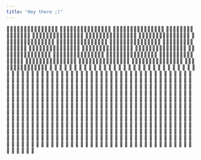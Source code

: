 ```yaml
---
title: "Hey there ;)" 
--- 
```

🐘🐘🐘🐘🐘🐘🐘🐘🐘🐘🐘🐘🐘🐘🐘
🐘🐘🐘🐘🐘🐘🐘🐘🐘🐘🐘🐘🐘🐘🐘
🐘🐘🐘🐘🐘🐘🐘🐘🐘🐘🐘🐘🐘🐘🐘
🐘🐘🐘🐘🐘🐘🐘🐘🐘🐘🐘🐘🐘🐘🐘
🐘🐘🐘🐘🐘🐘🐘🐘🐘🐘🐘🐘🐘🐘🐘
🐘🐘🐘🐘🐘🐘🐘🐘🐘🐘🐘🐘🐘🐘🐘
🐘🐘🐘🐘🐘🐘🐘🐘🐘🐘🐘🐘🐘🐘🐘
🐘🐘🐘🐘🐘🐘🐘🐘🐘🐘🐘🐘🐘🐘🐘
🐘🐘🐘🐘🐘🐘🐘🐘🐘🐘🐘🐘🐘🐘🐘
🐘🐘🐘🐘🐘🐘🐘🐘🐘🐘🐘🐘🐘🐘🐘
🐘🐘🐘🐘🐘🐘🐘🐘🐘🐘🐘🐘🐘🐘🐘
🐘🐘🐘🐘🐘🐘🐘🐘🐘🐘🐘🐘🐘🐘🐘
🐘🐘🐘🐘🐘🐘🐘🐘🐘🐘🐘🐘🐘🐘🐘
🐘🐘🐘🐘🐘🐘🐘🐘🐘🐘🐘🐘🐘🐘🐘
🐘🐘🐘🐘🐘🐘🐘🐘🐘🐘🐘🐘🐘🐘🐘
🐘🐘🐘🐘🐘🐘🐘🐘🐘🐘🐘🐘🐘🐘🐘
🐘🐘🐘🐘🐘🐘🐘🐘🐘🐘🐘🐘🐘🐘🐘
🐘🐘🐘🐘🐘🐘🐘🐘🐘🐘🐘🐘🐘🐘🐘
🐘🐘🐘🐘🐘🐘🐘🐘🐘🐘🐘🐘🐘🐘🐘
🐘🐘🐘🐘🐘🐘🐘🐘🐘🐘🐘🐘🐘🐘🐘
🐘🐘🐘🐘🐘🐘🐘🐘🐘🐘🐘🐘🐘🐘🐘
🐘🐘🐘🐘🐘🐘🐘🐘🐘🐘🐘🐘🐘🐘🐘
🐘
🐘
🐘
🐘
🐘
🐘
🐘
🐘
🐘
🐘
🐘
🐘
🐘
🐘
🐘
🐘
🐘
🐘
🐘
🐘
🐘
🐘
🐘
🐘
🐘
🐘
🐘
🐘
🐘
🐘
🐘
🐘
🐘
🐘
🐘
🐘
🐘
🐘
🐘
🐘
🐘
🐘
🐘
🐘
🐘
🐘
🐘
🐘
🐘
🐘
🐘
🐘
🐘
🐘
🐘
🐘
🐘
🐘
🐘
🐘
🐘
🐘
🐘
🐘
🐘
🐘
🐘
🐘
🐘
🐘
🐘
🐘
🐘
🐘
🐘
🐘
🐘
🐘
🐘
🐘
🐘
🐘
🐘
🐘
🐘
🐘
🐘
🐘
🐘
🐘
🐘
🐘
🐘
🐘
🐘
🐘
🐘
🐘
🐘
🐘
🐘
🐘
🐘
🐘
🐘
🐘
🐘
🐘
🐘
🐘
🐘
🐘
🐘
🐘
🐘
🐘
🐘
🐘
🐘
🐘
🐘
🐘
🐘
🐘
🐘
🐘
🐘
🐘
🐘
🐘
🐘
🐘
🐘
🐘
🐘
🐘
🐘
🐘
🐘
🐘
🐘
🐘
🐘
🐘
🐘
🐘
🐘
🐘
🐘
🐘
🐘
🐘
🐘
🐘
🐘
🐘
🐘
🐘
🐘
🐘
🐘
🐘
🐘
🐘
🐘
🐘
🐘
🐘
🐘
🐘
🐘
🐘
🐘
🐘
🐘
🐘
🐘
🐘
🐘
🐘
🐘
🐘
🐘
🐘
🐘
🐘
🐘
🐘
🐘
🐘
🐘
🐘
🐘
🐘
🐘
🐘
🐘
🐘
🐘
🐘
🐘
🐘
🐘
🐘
🐘
🐘
🐘
🐘
🐘
🐘
🐘
🐘
🐘
🐘
🐘
🐘
🐘
🐘
🐘
🐘
🐘
🐘
🐘
🐘
🐘
🐘
🐘
🐘
🐘
🐘
🐘
🐘
🐘
🐘
🐘
🐘
🐘
🐘
🐘
🐘
🐘
🐘
🐘
🐘
🐘
🐘
🐘
🐘
🐘
🐘
🐘
🐘
🐘
🐘
🐘
🐘
🐘
🐘
🐘
🐘
🐘
🐘
🐘
🐘
🐘
🐘
🐘
🐘
🐘
🐘
🐘
🐘
🐘
🐘
🐘
🐘
🐘
🐘
🐘
🐘
🐘
🐘
🐘
🐘
🐘
🐘
🐘
🐘
🐘
🐘
🐘
🐘
🐘
🐘
🐘
🐘
🐘
🐘
🐘
🐘
🐘
🐘
🐘
🐘
🐘
🐘
🐘
🐘
🐘
🐘
🐘
🐘
🐘
🐘
🐘
🐘
🐘
🐘
🐘
🐘
🐘
🐘
🐘
🐘
🐘
🐘
🐘
🐘
🐘
🐘
🐘
🐘
🐘
🐘
🐘
🐘
🐘
🐘
🐘
🐘
🐘
🐘
🐘
🐘
🐘
🐘
🐘
🐘
🐘
🐘
🐘
🐘
🐘
🐘
🐘
🐘
🐘
🐘
🐘
🐘
🐘
🐘
🐘
🐘
🐘
🐘
🐘
🐘
🐘
🐘
🐘
🐘
🐘
🐘
🐘
🐘
🐘
🐘
🐘
🐘
🐘
🐘
🐘
🐘
🐘
🐘
🐘
🐘
🐘
🐘
🐘
🐘
🐘
🐘
🐘
🐘
🐘
🐘
🐘
🐘
🐘
🐘
🐘
🐘
🐘
🐘
🐘
🐘
🐘
🐘
🐘
🐘
🐘
🐘
🐘
🐘
🐘
🐘
🐘
🐘
🐘
🐘
🐘
🐘
🐘
🐘
🐘
🐘
🐘
🐘
🐘
🐘
🐘
🐘
🐘
🐘
🐘
🐘
🐘
🐘
🐘
🐘
🐘
🐘
🐘
🐘
🐘
🐘
🐘
🐘
🐘
🐘
🐘
🐘
🐘
🐘
🐘
🐘
🐘
🐘
🐘
🐘
🐘
🐘
🐘
🐘
🐘
🐘
🐘
🐘
🐘
🐘
🐘
🐘
🐘
🐘
🐘
🐘
🐘
🐘
🐘
🐘
🐘
🐘
🐘
🐘
🐘
🐘
🐘
🐘
🐘
🐘
